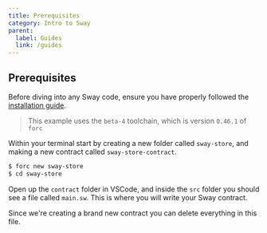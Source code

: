 ```yaml
---
title: Prerequisites
category: Intro to Sway
parent:
  label: Guides
  link: /guides
---
```


## Prerequisites

Before diving into any Sway code, ensure you have properly followed the [installation guide](https://docs.fuel.network/guides/installation/).

> This example uses the `beta-4` toolchain, which is version `0.46.1` of `forc`

Within your terminal start by creating a new folder called `sway-store`, and making a new contract called `sway-store-contract`. 

```bash
$ forc new sway-store
$ cd sway-store
```

Open up the `contract` folder in VSCode, and inside the `src` folder you should see a file called `main.sw`. This is where you will write your Sway contract. 

Since we're creating a brand new contract you can delete everything in this file.
